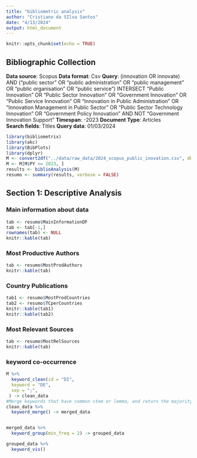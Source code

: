```yaml
---
title: "bibliometric analysis"
author: "Cristiano da SIlva Santos"
date: "4/13/2024"
output: html_document
---
```


```r
knitr::opts_chunk$set(echo = TRUE)
```



## Bibliographic Collection

**Data source**:   Scopus 
**Data format**:   Csv
**Query**:         (innovation OR innovate) AND ("public sector" OR "public administration" OR "public management" OR "public organisation" OR "public service") INTERSECT “Public Innovation” OR “Public Sector Innovation” OR “Government Innovation” OR “Public Service Innovation” OR “Innovation in Public Administration” OR “Innovation Management in Public Sector” OR “Public Sector Technology Innovation” OR “Government Policy Innovation” AND NOT “Government Innovation Support”
**Timespan**:      -2023
**Document Type**: Articles  
**Search fields**: Titles
**Query data**:     01/03/2024

```r
library(bibliometrix)
library(akc)
library(BibPlots)
library(dplyr)
M <- convert2df("../data/raw_data/2024_scopus_public_inovation.csv", dbsource="scopus",format="csv")
M <- M[M$PY <= 2023, ]
results <- biblioAnalysis(M)
resumo <- summary(results, verbose = FALSE)

```


## Section 1: Descriptive Analysis

### Main information about data 

```r
tab <- resumo$MainInformationDF
tab <- tab[-1,]
rownames(tab) <- NULL
knitr::kable(tab)
```

### Most Productive Authors

```r
tab <- resumo$MostProdAuthors
knitr::kable(tab)
```

### Country Publications

```r
tab1 <- resumo$MostProdCountries
tab2 <- resumo$TCperCountries
knitr::kable(tab1)
knitr::kable(tab2)
```

### Most Relevant Sources

```r
tab <- resumo$MostRelSources
knitr::kable(tab)
```



### keyword co-occurrence
```r
M %>% 
  keyword_clean(id = "DI",
  keyword = "DE",
  sep = ";",
 ) -> clean_data
#Merge keywords that have common stem or lemma, and return the majority form of the word
clean_data %>% 
  keyword_merge() -> merged_data


merged_data %>% 
  keyword_group(min_freq = 2) -> grouped_data

grouped_data %>% 
  keyword_vis()
```





